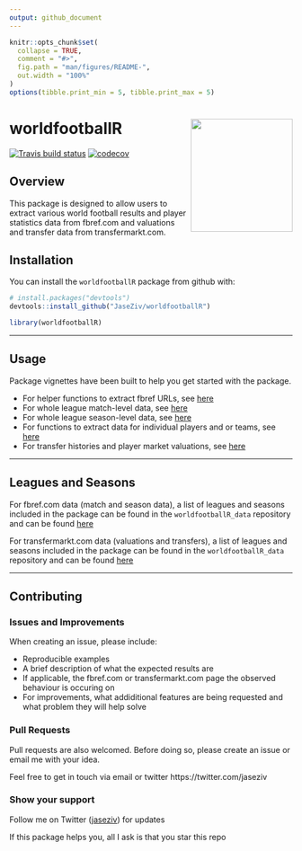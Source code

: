 ```yaml
---
output: github_document
---
```


<!-- README.md is generated from README.Rmd. Please edit that file -->

```r
knitr::opts_chunk$set(
  collapse = TRUE,
  comment = "#>",
  fig.path = "man/figures/README-",
  out.width = "100%"
)
options(tibble.print_min = 5, tibble.print_max = 5)
```

# worldfootballR <img src="man/figures/logo.png" align="right" width="181" height="201"/>

<!-- badges: start -->
[![Travis build status](https://travis-ci.org/JaseZiv/worldfootballR.svg?branch=main)](https://travis-ci.org/JaseZiv/worldfootballR)
[![codecov](https://codecov.io/gh/JaseZiv/worldfootballR/branch/main/graph/badge.svg?token=WGLU5J34VL)](https://codecov.io/gh/JaseZiv/worldfootballR)
<!-- badges: end -->

## Overview

This package is designed to allow users to extract various world football results and player statistics data from fbref.com and valuations and transfer data from transfermarkt.com.


## Installation

You can install the `worldfootballR` package from github with:

```r
# install.packages("devtools")
devtools::install_github("JaseZiv/worldfootballR")
```

```r
library(worldfootballR)
```

***

## Usage

Package vignettes have been built to help you get started with the package.

* For helper functions to extract fbref URLs, see [here](https://jaseziv.github.io/worldfootballR/articles/extract-helper-urls.html)
* For whole league match-level data, see [here](https://jaseziv.github.io/worldfootballR/articles/extract-match-data.html)
* For whole league season-level data, see [here](https://jaseziv.github.io/worldfootballR/articles/extract-season-data.html)
* For functions to extract data for individual players and or teams, see [here](https://jaseziv.github.io/worldfootballR/articles/team-and-player-data.html)
* For transfer histories and player market valuations, see [here](https://jaseziv.github.io/worldfootballR/articles/extract-valuation-data.html)

***

## Leagues and Seasons

For fbref.com data (match and season data), a list of leagues and seasons included in the package can be found in the `worldfootballR_data` repository and can be found [here](https://github.com/JaseZiv/worldfootballR_data/blob/master/raw-data/all_leages_and_cups/all_competitions.csv)

For transfermarkt.com data (valuations and transfers), a list of leagues and seasons included in the package can be found in the `worldfootballR_data` repository and can be found [here](https://github.com/JaseZiv/worldfootballR_data/blob/master/raw-data/transfermarkt_leagues/main_comp_seasons.csv)


***

## Contributing

### Issues and Improvements

When creating an issue, please include:

* Reproducible examples
* A brief description of what the expected results are
* If applicable, the fbref.com or transfermarkt.com page the observed behaviour is occuring on
* For improvements, what addiditional features are being requested and what problem they will help solve 


### Pull Requests
Pull requests are also welcomed. Before doing so, please create an issue or email me with your idea.

Feel free to get in touch via email or twitter https://twitter.com/jaseziv


### Show your support
Follow me on Twitter ([jaseziv](https://twitter.com/jaseziv)) for updates

If this package helps you, all I ask is that you star this repo
